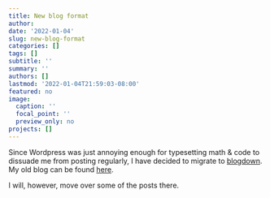 ```yaml
---
title: New blog format
author: 
date: '2022-01-04'
slug: new-blog-format
categories: []
tags: []
subtitle: ''
summary: ''
authors: []
lastmod: '2022-01-04T21:59:03-08:00'
featured: no
image:
  caption: ''
  focal_point: ''
  preview_only: no
projects: []
---
```



Since Wordpress was just annoying enough for typesetting math & code to dissuade me from posting regularly, I have decided to migrate to [blogdown](https://bookdown.org/yihui/blogdown/). 
My old blog can be found [here](https://andleb1.wordpress.com/).

I will, however, move over some of the posts there.

